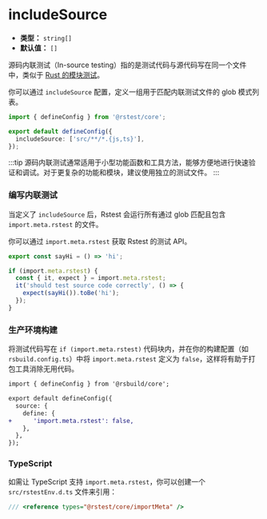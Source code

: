 # includeSource

- **类型：** `string[]`
- **默认值：** `[]`

源码内联测试（In-source testing）指的是测试代码与源代码写在同一个文件中，类似于 [Rust 的模块测试](https://doc.rust-lang.org/book/ch11-03-test-organization.html#the-tests-module-and-cfgtest)。

你可以通过 `includeSource` 配置，定义一组用于匹配内联测试文件的 glob 模式列表。

```ts title="rstest.config.ts"
import { defineConfig } from '@rstest/core';

export default defineConfig({
  includeSource: ['src/**/*.{js,ts}'],
});
```

:::tip
源码内联测试通常适用于小型功能函数和工具方法，能够方便地进行快速验证和调试。对于更复杂的功能和模块，建议使用独立的测试文件。
:::

### 编写内联测试

当定义了 `includeSource` 后，Rstest 会运行所有通过 glob 匹配且包含 `import.meta.rstest` 的文件。

你可以通过 `import.meta.rstest` 获取 Rstest 的测试 API。

```ts title=src/helper.ts
export const sayHi = () => 'hi';

if (import.meta.rstest) {
  const { it, expect } = import.meta.rstest;
  it('should test source code correctly', () => {
    expect(sayHi()).toBe('hi');
  });
}
```

### 生产环境构建

将测试代码写在 `if (import.meta.rstest)` 代码块内，并在你的构建配置（如 `rsbuild.config.ts`）中将 `import.meta.rstest` 定义为 `false`，这样将有助于打包工具消除无用代码。

```diff title=rsbuild.config.ts
import { defineConfig } from '@rsbuild/core';

export default defineConfig({
  source: {
    define: {
+      'import.meta.rstest': false,
    },
  },
});
```

### TypeScript

如需让 TypeScript 支持 `import.meta.rstest`，你可以创建一个 `src/rstestEnv.d.ts` 文件来引用：

```ts title=rstestEnv.d.ts
/// <reference types="@rstest/core/importMeta" />
```
